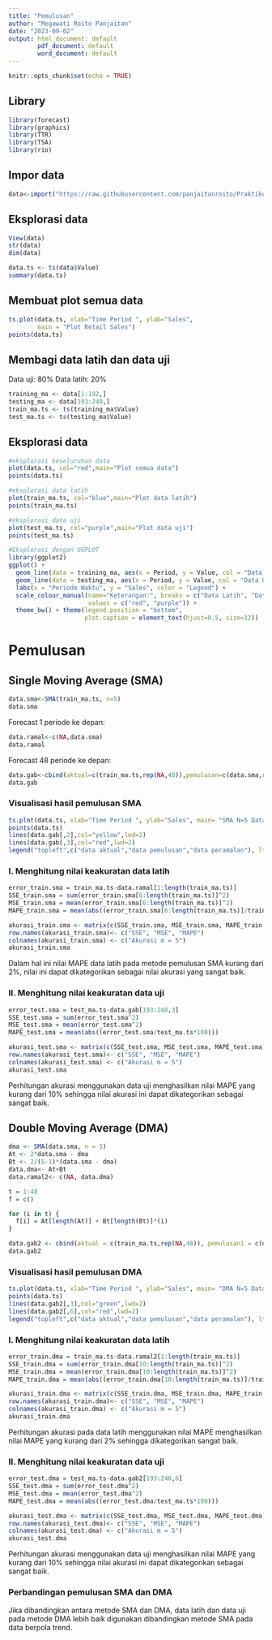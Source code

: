 ```yaml
---
title: "Pemulusan"
author: "Megawati Roito Panjaitan"
date: "2023-09-02"
output: html_document: default
        pdf_document: default
        word_document: default
---
```


```r
knitr::opts_chunk$set(echo = TRUE)
```

## Library

```r
library(forecast)
library(graphics)
library(TTR)
library(TSA)
library(rio)
```

## Impor data

```r
data<-import("https://raw.githubusercontent.com/panjaitanroito/Praktikum-MPDW/main/Data/data1.csv")
```

## Eksplorasi data

```r
View(data)
str(data)
dim(data)
```
```r
data.ts <- ts(data$Value)
summary(data.ts)
```

## Membuat plot semua data
```r
ts.plot(data.ts, xlab="Time Period ", ylab="Sales", 
        main = "Plot Retail Sales")
points(data.ts)
```

## Membagi data latih dan data uji

Data uji: 80% Data latih: 20%
```r
training_ma <- data[1:192,]
testing_ma <- data[193:240,]
train_ma.ts <- ts(training_ma$Value)
test_ma.ts <- ts(testing_ma$Value)
```

## Eksplorasi data

```r
#eksplorasi keseluruhan data
plot(data.ts, col="red",main="Plot semua data")
points(data.ts)

#eksplorasi data latih
plot(train_ma.ts, col="blue",main="Plot data latih")
points(train_ma.ts)

#eksplorasi data uji
plot(test_ma.ts, col="purple",main="Plot data uji")
points(test_ma.ts)
```

```r
#Eksplorasi dengan GGPLOT
library(ggplot2)
ggplot() + 
  geom_line(data = training_ma, aes(x = Period, y = Value, col = "Data Latih")) +
  geom_line(data = testing_ma, aes(x = Period, y = Value, col = "Data Uji")) +
  labs(x = "Periode Waktu", y = "Sales", color = "Legend") +
  scale_colour_manual(name="Keterangan:", breaks = c("Data Latih", "Data Uji"),
                      values = c("red", "purple")) + 
  theme_bw() + theme(legend.position = "bottom",
                     plot.caption = element_text(hjust=0.5, size=12))
```

# Pemulusan

## Single Moving Average (SMA)
```r
data.sma<-SMA(train_ma.ts, n=5)
data.sma
```

Forecast 1 periode ke depan:

```r
data.ramal<-c(NA,data.sma)
data.ramal
```

Forecast 48 periode ke depan:

```r
data.gab<-cbind(aktual=c(train_ma.ts,rep(NA,48)),pemulusan=c(data.sma,rep(NA,48)),ramalan=c(data.ramal,rep(data.ramal[length(data.ramal)],47)))
data.gab
```

### Visualisasi hasil pemulusan SMA

```r
ts.plot(data.ts, xlab="Time Period ", ylab="Sales", main= "SMA N=5 Data Retail Sales")
points(data.ts)
lines(data.gab[,2],col="yellow",lwd=2)
lines(data.gab[,3],col="red",lwd=2)
legend("topleft",c("data aktual","data pemulusan","data peramalan"), lty=8, col=c("black","yellow","red"), cex=0.5)
```

### I. Menghitung nilai keakuratan data latih

```r
error_train.sma = train_ma.ts-data.ramal[1:length(train_ma.ts)]
SSE_train.sma = sum(error_train.sma[6:length(train_ma.ts)]^2)
MSE_train.sma = mean(error_train.sma[6:length(train_ma.ts)]^2)
MAPE_train.sma = mean(abs((error_train.sma[6:length(train_ma.ts)]/train_ma.ts[6:length(train_ma.ts)])*100))

akurasi_train.sma <- matrix(c(SSE_train.sma, MSE_train.sma, MAPE_train.sma))
row.names(akurasi_train.sma)<- c("SSE", "MSE", "MAPE")
colnames(akurasi_train.sma) <- c("Akurasi m = 5")
akurasi_train.sma
```
Dalam hal ini nilai MAPE data latih pada metode pemulusan SMA kurang dari 2%, nilai ini dapat dikategorikan sebagai nilai akurasi yang sangat baik.

### II. Menghitung nilai keakuratan data uji

```r
error_test.sma = test_ma.ts-data.gab[193:240,3]
SSE_test.sma = sum(error_test.sma^2)
MSE_test.sma = mean(error_test.sma^2)
MAPE_test.sma = mean(abs((error_test.sma/test_ma.ts*100)))

akurasi_test.sma <- matrix(c(SSE_test.sma, MSE_test.sma, MAPE_test.sma))
row.names(akurasi_test.sma)<- c("SSE", "MSE", "MAPE")
colnames(akurasi_test.sma) <- c("Akurasi m = 5")
akurasi_test.sma
```
Perhitungan akurasi menggunakan data uji menghasilkan nilai MAPE yang kurang dari 10% sehingga nilai akurasi ini dapat dikategorikan sebagai sangat baik.

## Double Moving Average (DMA)

```r
dma <- SMA(data.sma, n = 5)
At <- 2*data.sma - dma
Bt <- 2/(5-1)*(data.sma - dma)
data.dma<- At+Bt
data.ramal2<- c(NA, data.dma)

t = 1:48
f = c()

for (i in t) {
  f[i] = At[length(At)] + Bt[length(Bt)]*(i)
}

data.gab2 <- cbind(aktual = c(train_ma.ts,rep(NA,48)), pemulusan1 = c(data.sma,rep(NA,48)),pemulusan2 = c(data.dma, rep(NA,48)),At = c(At, rep(NA,48)), Bt = c(Bt,rep(NA,48)),ramalan = c(data.ramal2, f[-1]))
data.gab2

```

### Visualisasi hasil pemulusan DMA
```r
ts.plot(data.ts, xlab="Time Period ", ylab="Sales", main= "DMA N=5 Data Retail Sales")
points(data.ts)
lines(data.gab2[,3],col="green",lwd=2)
lines(data.gab2[,6],col="red",lwd=2)
legend("topleft",c("data aktual","data pemulusan","data peramalan"), lty=8, col=c("black","green","red"), cex=0.8)
```

### I. Menghitung nilai keakuratan data latih

```r
error_train.dma = train_ma.ts-data.ramal2[1:length(train_ma.ts)]
SSE_train.dma = sum(error_train.dma[10:length(train_ma.ts)]^2)
MSE_train.dma = mean(error_train.dma[10:length(train_ma.ts)]^2)
MAPE_train.dma = mean(abs((error_train.dma[10:length(train_ma.ts)]/train_ma.ts[10:length(train_ma.ts)])*100))

akurasi_train.dma <- matrix(c(SSE_train.dma, MSE_train.dma, MAPE_train.dma))
row.names(akurasi_train.dma)<- c("SSE", "MSE", "MAPE")
colnames(akurasi_train.dma) <- c("Akurasi m = 5")
akurasi_train.dma
```
Perhitungan akurasi pada data latih menggunakan nilai MAPE menghasilkan nilai MAPE yang kurang dari 2% sehingga dikategorikan sangat baik.

### II. Menghitung nilai keakuratan data uji

```r
error_test.dma = test_ma.ts-data.gab2[193:240,6]
SSE_test.dma = sum(error_test.dma^2)
MSE_test.dma = mean(error_test.dma^2)
MAPE_test.dma = mean(abs((error_test.dma/test_ma.ts*100)))

akurasi_test.dma <- matrix(c(SSE_test.dma, MSE_test.dma, MAPE_test.dma))
row.names(akurasi_test.dma)<- c("SSE", "MSE", "MAPE")
colnames(akurasi_test.dma) <- c("Akurasi m = 5")
akurasi_test.dma
```
Perhitungan akurasi menggunakan data uji menghasilkan nilai MAPE yang kurang dari 10% sehingga nilai akurasi ini dapat dikategorikan sebagai sangat baik.

### Perbandingan pemulusan SMA dan DMA
Jika dibandingkan antara metode SMA dan DMA, data latih dan data uji pada metode DMA lebih baik digunakan dibandingkan metode SMA pada data berpola trend.
